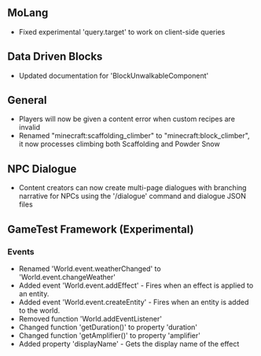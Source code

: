 



## **MoLang**

-   Fixed experimental 'query.target' to work on client-side queries

## **Data Driven Blocks**

-   Updated documentation for 'BlockUnwalkableComponent'

## **General**

-   Players will now be given a content error when custom recipes are invalid
-   Renamed "minecraft:scaffolding\_climber" to "minecraft:block\_climber", it now processes climbing both Scaffolding and Powder Snow

## **NPC Dialogue**

-   Content creators can now create multi-page dialogues with branching narrative for NPCs using the '/dialogue' command and dialogue JSON files

## **GameTest Framework (Experimental)**

### **Events**

-   Renamed 'World.event.weatherChanged' to 'World.event.changeWeather'
-   Added event 'World.event.addEffect' - Fires when an effect is applied to an entity.
-   Added event 'World.event.createEntity' - Fires when an entity is added to the world.
-   Removed function 'World.addEventListener'
-   Changed function 'getDuration()' to property 'duration'
-   Changed function 'getAmplifier()' to property 'amplifier'
-   Added property 'displayName' - Gets the display name of the effect

